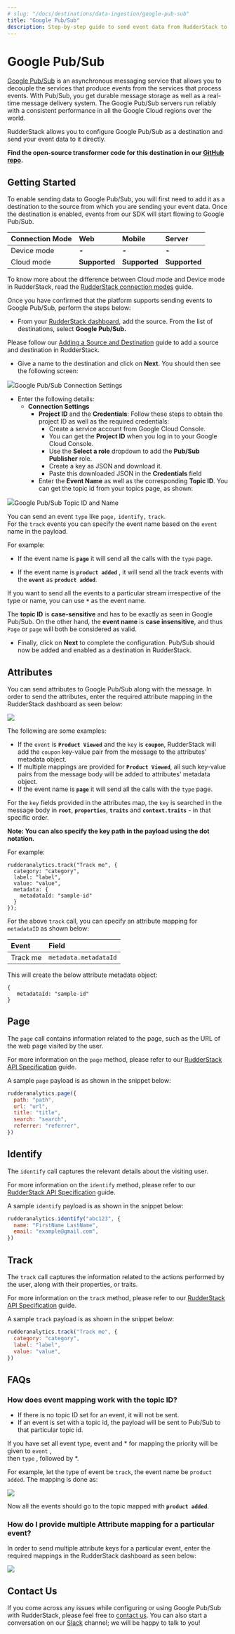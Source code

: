 ```yaml
---
# slug: "/docs/destinations/data-ingestion/google-pub-sub"
title: "Google Pub/Sub"
description: Step-by-step guide to send event data from RudderStack to Google Pub/Sub.
---
```


# Google Pub/Sub

[Google Pub/Sub](https://cloud.google.com/pubsub/docs/overview) is an asynchronous messaging service that allows you to decouple the services that produce events from the services that process events. With Pub/Sub, you get durable message storage as well as a real-time message delivery system. The Google Pub/Sub servers run reliably with a consistent performance in all the Google Cloud regions over the world.

RudderStack allows you to configure Google Pub/Sub as a destination and send your event data to it directly.

<div class="successBlock">

  **Find the open-source transformer code for this destination in our <a href="https://github.com/rudderlabs/rudder-transformer/tree/master/v0/destinations/googlepubsub">GitHub repo</a>.**
</div>

## Getting Started

To enable sending data to Google Pub/Sub, you will first need to add it as a destination to the source from which you are sending your event data. Once the destination is enabled, events from our SDK will start flowing to Google Pub/Sub.

| **Connection Mode** | **Web**       | **Mobile**    | **Server**    |
| :------------------ | :------------ | :------------ | :------------ |
| Device mode         | **-**         | **-**         | **-**         |
| Cloud mode          | **Supported** | **Supported** | **Supported** |

<div class="infoBlock">

To know more about the difference between Cloud mode and Device mode in RudderStack, read the <a href="../../get-started/rudderstack-connection-modes">RudderStack connection modes</a> guide.

</div>

Once you have confirmed that the platform supports sending events to Google Pub/Sub, perform the steps below:

- From your [RudderStack dashboard](https://app.rudderlabs.com/), add the source. From the list of destinations, select **Google Pub/Sub.**

<div class="infoBlock">

Please follow our [Adding a Source and Destination](https://rudderstack.com/docs/get-started/adding-source-and-destination-rudderstack) guide to add a source and destination in RudderStack.

</div>

- Give a name to the destination and click on **Next**. You should then see the following screen:

<img src="../../../images/assets/image (79) (2) (2) (3) (3) (3) (2) (2).png" /><span class="imageTitle">Google Pub/Sub Connection Settings</span>

- Enter the following details:
  - **Connection Settings**
    - **Project ID** and the **Credentials**: Follow these steps to obtain the project ID as well as the required credentials:
      - Create a service account from Google Cloud Console.
      - You can get the **Project ID** when you log in to your Google Cloud Console.
      - Use the **Select a role** dropdown to add the **Pub/Sub Publisher** role.
      - Create a key as JSON and download it.
      - Paste this downloaded JSON in the **Credentials** field
    - Enter the **Event Name** as well as the corresponding **Topic ID**. You can get the topic id from your topics page, as shown:

<img src="../../../images/assets/image (48).png" /><span class="imageTitle">Google Pub/Sub Topic ID and Name</span>

<div class="infoBlock">

You can send an event `type` like `page,` `identify,` `track`.  
For the `track` events you can specify the event name based on the `event` name in the payload.

For example:

<ul>
<li>

If the event name is **`page`** it will send all the calls with the `type` page.
</li>
<li>

If the event name is **`product added`** , it will send all the track events with the **`event`** as **`product added`**.
</li>
</ul>
  </div>

<div class="successBlock">

  If you want to send all the events to a particular stream irrespective of the
  type or name, you can use **`*`** as the event name.
</div>

<div class="warningBlock">

The **topic ID** is **case-sensitive** and has to be exactly as seen in Google Pub/Sub. On the other hand, the **event name** is **case insensitive**, and thus `Page` or `page` will both be considered as valid.

</div>

- Finally, click on **Next** to complete the configuration. Pub/Sub should now be added and enabled as a destination in RudderStack.

## Attributes

You can send attributes to Google Pub/Sub along with the message. In order to send the attributes, enter the required attribute mapping in the RudderStack dashboard as seen below:

<img src="../../../images/assets/image (113).png" />

The following are some examples:

- If the `event` is **`Product Viewed`** and the `key` is **`coupon`**, RudderStack will add the `coupon` key-value pair from the message to the attributes' metadata object.
- If multiple mappings are provided for **`Product Viewed`**, all such key-value pairs from the message body will be added to attributes' metadata object.
- If the event name is **`page`** it will send all the calls with the `type` page.

<div class="warningBlock">

For the `key` fields provided in the attributes map, the `key` is searched in the message body in **`root`**, **`properties`**, **`traits`** and **`context.traits`** - in that specific order.

</div>

**Note: You can also specify the key path in the payload using the dot notation.**

For example:

```text
rudderanalytics.track("Track me", {
  category: "category",
  label: "label",
  value: "value",
  metadata: {
    metadataId: "sample-id"
  }
});
```

For the above `track` call, you can specify an attribute mapping for `metadataID` as shown below:

| **Event** | **Field**             |
| :-------- | :-------------------- |
| Track me  | `metadata.metadataId` |

This will create the below attribute metadata object:

```text
{
   metadataId: "sample-id"
}
```

## Page

The `page` call contains information related to the page, such as the URL of the web page visited by the user.

<div class="infoBlock">

For more information on the <code class="inline-code">page</code> method, please refer to our <a href="../../rudderstack-api">RudderStack API Specification</a> guide.

</div>

A sample `page` payload is as shown in the snippet below:

```javascript
rudderanalytics.page({
  path: "path",
  url: "url",
  title: "title",
  search: "search",
  referrer: "referrer",
})
```

## Identify

The `identify` call captures the relevant details about the visiting user.

<div class="infoBlock">

For more information on the <code class="inline-code">identify</code> method, please refer to our <a href="../../rudderstack-api">RudderStack API Specification</a> guide.

</div>

A sample `identify` payload is as shown in the snippet below:

```javascript
rudderanalytics.identify("abc123", {
  name: "FirstName LastName",
  email: "example@gmail.com",
})
```

## Track

The `track` call captures the information related to the actions performed by the user, along with their properties, or traits.

<div class="infoBlock">

For more information on the <code class="inline-code">track</code> method, please refer to our <a href="../../rudderstack-api">RudderStack API Specification</a> guide.

</div>

A sample `track` payload is as shown in the snippet below:

```javascript
rudderanalytics.track("Track me", {
  category: "category",
  label: "label",
  value: "value",
})
```

## FAQs

### How does event mapping work with the topic ID?

- If there is no topic ID set for an event, it will not be sent.
- If an event is set with a topic id, the payload will be sent to Pub/Sub to that particular topic id.

<div class="infoBlock">

If you have set all event type, event and * for mapping the priority will be given to <code class="inline-code">event</code> ,  
then <code class="inline-code">type</code> , followed by *.

</div>

For example, let the type of event be `track`, the event name be `product added`. The mapping is done as:

<img src="../../../images/assets/screenshot-2020-09-09-at-6.56.02-pm.png" />

Now all the events should go to the topic mapped with **`product added`**.

### How do I provide multiple Attribute mapping for a particular event?

In order to send multiple attribute keys for a particular event, enter the required mappings in the RudderStack dashboard as seen below:

<img src="../../../images/assets/image (112).png" />

## Contact Us

If you come across any issues while configuring or using Google Pub/Sub with RudderStack, please feel free to [contact us](mailto:%20contact@rudderstack.com). You can also start a conversation on our [Slack](https://rudderstack.com/join-rudderstack-slack-community) channel; we will be happy to talk to you!
